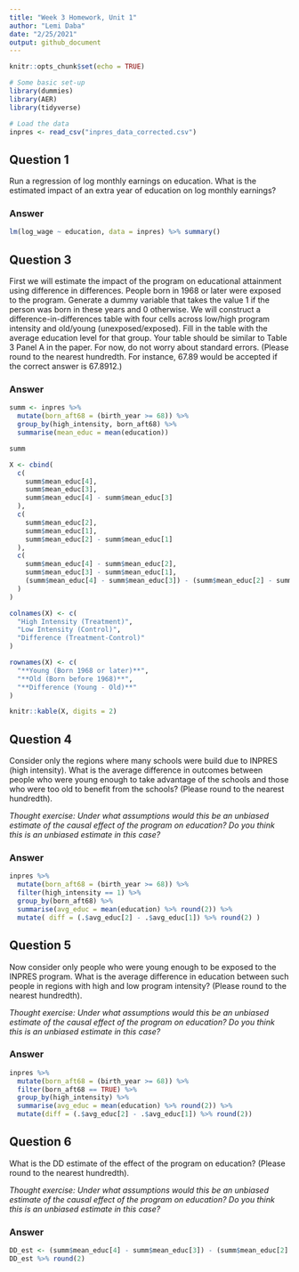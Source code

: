 ```yaml
---
title: "Week 3 Homework, Unit 1"
author: "Lemi Daba"
date: "2/25/2021"
output: github_document
---
```


```r
knitr::opts_chunk$set(echo = TRUE)
```


```r
# Some basic set-up
library(dummies)
library(AER)
library(tidyverse)

# Load the data
inpres <- read_csv("inpres_data_corrected.csv")
```

## Question 1

Run a regression of log monthly earnings on education. What is the estimated impact of an extra year of education on log monthly earnings?

### Answer

```r
lm(log_wage ~ education, data = inpres) %>% summary()
```

## Question 3

First we will estimate the impact of the program on educational attainment using difference in differences. People born in 1968 or later were exposed to the program. Generate a dummy variable that takes the value 1 if the person was born in these years and 0 otherwise. We will construct a difference-in-differences table with four cells across low/high program intensity and old/young (unexposed/exposed). Fill in the table with the average education level for that group. Your table should be similar to Table 3 Panel A in the paper. For now, do not worry about standard errors. (Please round to the nearest hundredth. For instance, 67.89 would be accepted if the correct answer is 67.8912.)


### Answer

```r
summ <- inpres %>%
  mutate(born_aft68 = (birth_year >= 68)) %>%
  group_by(high_intensity, born_aft68) %>%
  summarise(mean_educ = mean(education))

summ
```


```r
X <- cbind(
  c(
    summ$mean_educ[4],
    summ$mean_educ[3],
    summ$mean_educ[4] - summ$mean_educ[3]
  ),
  c(
    summ$mean_educ[2],
    summ$mean_educ[1],
    summ$mean_educ[2] - summ$mean_educ[1]
  ),
  c(
    summ$mean_educ[4] - summ$mean_educ[2],
    summ$mean_educ[3] - summ$mean_educ[1],
    (summ$mean_educ[4] - summ$mean_educ[3]) - (summ$mean_educ[2] - summ$mean_educ[1])
  )
)

colnames(X) <- c(
  "High Intensity (Treatment)",
  "Low Intensity (Control)",
  "Difference (Treatment-Control)"
)

rownames(X) <- c(
  "**Young (Born 1968 or later)**",
  "**Old (Born before 1968)**",
  "**Difference (Young - Old)**"
)

knitr::kable(X, digits = 2)
```


## Question 4

Consider only the regions where many schools were build due to INPRES (high intensity). What is the average difference in outcomes between people who were young enough to take advantage of the schools and those who were too old to benefit from the schools? (Please round to the nearest hundredth).

*Thought exercise: Under what assumptions would this be an unbiased estimate of the causal effect of the program on education? Do you think this is an unbiased estimate in this case?*

### Answer

```r
inpres %>% 
  mutate(born_aft68 = (birth_year >= 68)) %>% 
  filter(high_intensity == 1) %>% 
  group_by(born_aft68) %>% 
  summarise(avg_educ = mean(education) %>% round(2)) %>% 
  mutate( diff = (.$avg_educ[2] - .$avg_educ[1]) %>% round(2) )
```


## Question 5

Now consider only people who were young enough to be exposed to the INPRES program. What is the average difference in education between such people in regions with high and low program intensity? (Please round to the nearest hundredth).

*Thought exercise: Under what assumptions would this be an unbiased estimate of the causal effect of the program on education? Do you think this is an unbiased estimate in this case?*

### Answer

```r
inpres %>% 
  mutate(born_aft68 = (birth_year >= 68)) %>% 
  filter(born_aft68 == TRUE) %>% 
  group_by(high_intensity) %>% 
  summarise(avg_educ = mean(education) %>% round(2)) %>% 
  mutate(diff = (.$avg_educ[2] - .$avg_educ[1]) %>% round(2))
```


## Question 6

What is the DD estimate of the effect of the program on education? (Please round to the nearest hundredth).

*Thought exercise: Under what assumptions would this be an unbiased estimate of the causal effect of the program on education? Do you think this is an unbiased estimate in this case?*

### Answer

```r
DD_est <- (summ$mean_educ[4] - summ$mean_educ[3]) - (summ$mean_educ[2] - summ$mean_educ[1])
DD_est %>% round(2)
```


















